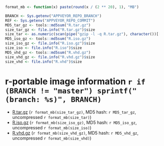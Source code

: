 ```r
format_mb <- function(x) paste(round(x / (2 ** 20), 1), "MB")

BRANCH <- Sys.getenv("APPVEYOR_REPO_BRANCH")
REF <- Sys.getenv("APPVEYOR_REPO_COMMIT")
MD5_tar_gz <- tools::md5sum("R.tar.gz")
size_tar_gz <- file.info("R.tar.gz")$size
size_tar <- as.numeric(scan(pipe("gzip -l -q R.tar.gz"), character())[[2]])
MD5_iso_gz <- tools::md5sum("R.iso.gz")
size_iso_gz <- file.info("R.iso.gz")$size
size_iso <- file.info("R.iso")$size
MD5_vhd_gz <- tools::md5sum("R.vhd.gz")
size_vhd_gz <- file.info("R.vhd.gz")$size
size_vhd <- file.info("R.vhd")$size
```
r-portable image information `r if (BRANCH != "master") sprintf("(branch: %s)", BRANCH)`
==========

- [R.tar.gz](https://rportable.blob.core.windows.net/r-portable/`r BRANCH`/R.tar.gz) (`r format_mb(size_tar_gz)`, MD5 hash: ``r MD5_tar_gz``, uncompressed `r format_mb(size_tar)`)
- [R.iso.gz](https://rportable.blob.core.windows.net/r-portable/`r BRANCH`/R.iso.gz) (`r format_mb(size_iso_gz)`, MD5 hash: ``r MD5_iso_gz``, uncompressed `r format_mb(size_iso)`)
- [R.vhd.gz](https://rportable.blob.core.windows.net/r-portable/`r BRANCH`/R.vhd.gz) (`r format_mb(size_vhd_gz)`, MD5 hash: ``r MD5_vhd_gz``, uncompressed `r format_mb(size_vhd)`)

